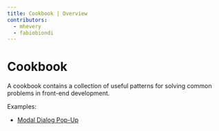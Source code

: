 ```yaml
---
title: Cookbook | Overview
contributors:
  - mhevery
  - fabiobiondi
---
```


# Cookbook

A cookbook contains a collection of useful patterns for solving common problems in front-end development.

Examples:
- [Modal Dialog Pop-Up](./modal)
